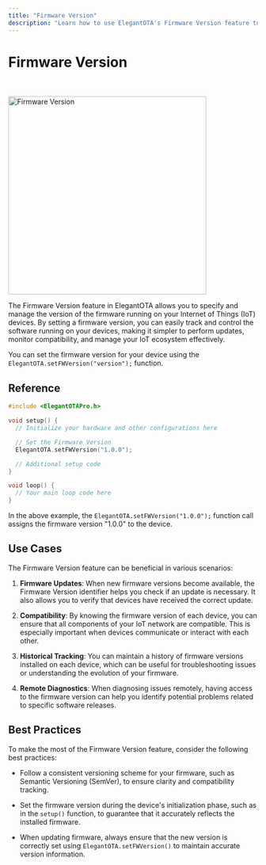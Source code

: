```yaml
---
title: "Firmware Version"
description: "Learn how to use ElegantOTA's Firmware Version feature to manage and track the software running on your IoT devices. This guide covers setting firmware versions, use cases, and best practices."
---
```



# Firmware Version

<ProCallout />

<br/>
<br/>

<img src="/firmware-version.png" alt="Firmware Version" width="400px" />

The Firmware Version feature in ElegantOTA allows you to specify and manage the version of the firmware running on your Internet of Things (IoT) devices. By setting a firmware version, you can easily track and control the software running on your devices, making it simpler to perform updates, monitor compatibility, and manage your IoT ecosystem effectively.

You can set the firmware version for your device using the `ElegantOTA.setFWVersion("version");` function.

## Reference

```cpp
#include <ElegantOTAPro.h>

void setup() {
  // Initialize your hardware and other configurations here

  // Set the Firmware Version
  ElegantOTA.setFWVersion("1.0.0");

  // Additional setup code
}

void loop() {
  // Your main loop code here
}
```

In the above example, the `ElegantOTA.setFWVersion("1.0.0");` function call assigns the firmware version "1.0.0" to the device.

## Use Cases

The Firmware Version feature can be beneficial in various scenarios:

1. **Firmware Updates**: When new firmware versions become available, the Firmware Version identifier helps you check if an update is necessary. It also allows you to verify that devices have received the correct update.

2. **Compatibility**: By knowing the firmware version of each device, you can ensure that all components of your IoT network are compatible. This is especially important when devices communicate or interact with each other.

3. **Historical Tracking**: You can maintain a history of firmware versions installed on each device, which can be useful for troubleshooting issues or understanding the evolution of your firmware.

4. **Remote Diagnostics**: When diagnosing issues remotely, having access to the firmware version can help you identify potential problems related to specific software releases.

## Best Practices

To make the most of the Firmware Version feature, consider the following best practices:

- Follow a consistent versioning scheme for your firmware, such as Semantic Versioning (SemVer), to ensure clarity and compatibility tracking.

- Set the firmware version during the device's initialization phase, such as in the `setup()` function, to guarantee that it accurately reflects the installed firmware.

- When updating firmware, always ensure that the new version is correctly set using `ElegantOTA.setFWVersion()` to maintain accurate version information.